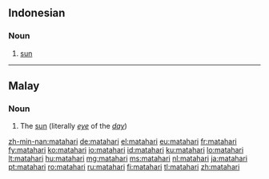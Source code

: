 {{also|Mata Hari}}
==Indonesian==
{{wikipedia|lang=id}}
===Noun===
{{id-noun}}
# [[sun]]
----
==Malay==

===Noun===
{{head|ms|noun}}

# The [[sun]] (literally ''[[eye]]'' of the ''[[day]]'')

[[zh-min-nan:matahari]]
[[de:matahari]]
[[el:matahari]]
[[eu:matahari]]
[[fr:matahari]]
[[fy:matahari]]
[[ko:matahari]]
[[io:matahari]]
[[id:matahari]]
[[ku:matahari]]
[[lo:matahari]]
[[lt:matahari]]
[[hu:matahari]]
[[mg:matahari]]
[[ms:matahari]]
[[nl:matahari]]
[[ja:matahari]]
[[pt:matahari]]
[[ro:matahari]]
[[ru:matahari]]
[[fi:matahari]]
[[tl:matahari]]
[[zh:matahari]]